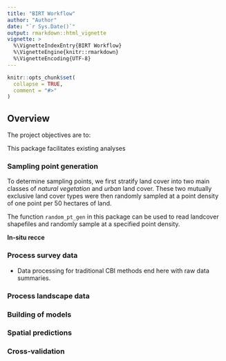 ```yaml
---
title: "BIRT Workflow"
author: "Author"
date: "`r Sys.Date()`"
output: rmarkdown::html_vignette
vignette: >
  %\VignetteIndexEntry{BIRT Workflow}
  %\VignetteEngine{knitr::rmarkdown}
  %\VignetteEncoding{UTF-8}
---
```


```r
knitr::opts_chunk$set(
  collapse = TRUE,
  comment = "#>"
)
```

## Overview

The project objectives are to:

This package facilitates existing analyses

### Sampling point generation
To determine sampling points, we first stratify land cover into two main classes of *natural vegetation* and *urban* land cover. These two mutually exclusive land cover types were then randomly sampled at a point density of one point per 50 hectares of land. 

The function `random_pt_gen` in this package can be used to read landcover shapefiles and randomly sample at a specified point density.

<insert image of generated points here>

**In-situ recce**

### Process survey data

- Data processing for traditional CBI methods end here with raw data summaries.

### Process landscape data


### Building of models


### Spatial predictions


### Cross-validation
